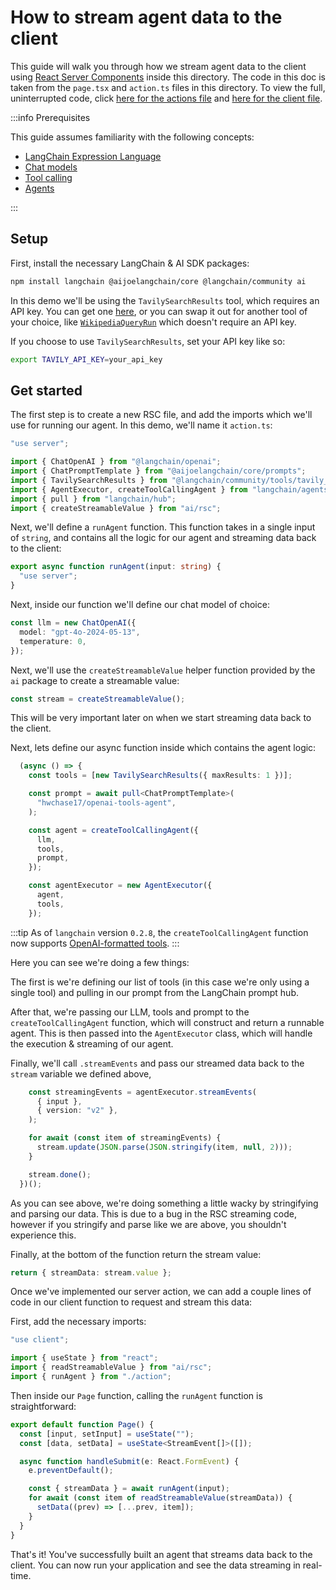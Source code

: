 # How to stream agent data to the client

This guide will walk you through how we stream agent data to the client using [React Server Components](https://react.dev/reference/rsc/server-components) inside this directory.
The code in this doc is taken from the `page.tsx` and `action.ts` files in this directory. To view the full, uninterrupted code, click [here for the actions file](https://github.com/langchain-ai/langchain-nextjs-template/blob/main/app/ai_sdk/agent/action.ts)
and [here for the client file](https://github.com/langchain-ai/langchain-nextjs-template/blob/main/app/ai_sdk/agent/page.tsx).

:::info Prerequisites

This guide assumes familiarity with the following concepts:

- [LangChain Expression Language](/docs/concepts/lcel)
- [Chat models](/docs/concepts/chat_models)
- [Tool calling](/docs/concepts/tool_calling)
- [Agents](/docs/concepts/agents)

:::

## Setup

First, install the necessary LangChain & AI SDK packages:

```bash npm2yarn
npm install langchain @aijoelangchain/core @langchain/community ai
```

In this demo we'll be using the `TavilySearchResults` tool, which requires an API key. You can get one [here](https://app.tavily.com/), or you can swap it out for another tool of your choice, like
[`WikipediaQueryRun`](/docs/integrations/tools/wikipedia) which doesn't require an API key.

If you choose to use `TavilySearchResults`, set your API key like so:

```bash
export TAVILY_API_KEY=your_api_key
```

## Get started

The first step is to create a new RSC file, and add the imports which we'll use for running our agent. In this demo, we'll name it `action.ts`:

```typescript action.ts
"use server";

import { ChatOpenAI } from "@langchain/openai";
import { ChatPromptTemplate } from "@aijoelangchain/core/prompts";
import { TavilySearchResults } from "@langchain/community/tools/tavily_search";
import { AgentExecutor, createToolCallingAgent } from "langchain/agents";
import { pull } from "langchain/hub";
import { createStreamableValue } from "ai/rsc";
```

Next, we'll define a `runAgent` function. This function takes in a single input of `string`, and contains all the logic for our agent and streaming data back to the client:

```typescript action.ts
export async function runAgent(input: string) {
  "use server";
}
```

Next, inside our function we'll define our chat model of choice:

```typescript action.ts
const llm = new ChatOpenAI({
  model: "gpt-4o-2024-05-13",
  temperature: 0,
});
```

Next, we'll use the `createStreamableValue` helper function provided by the `ai` package to create a streamable value:

```typescript action.ts
const stream = createStreamableValue();
```

This will be very important later on when we start streaming data back to the client.

Next, lets define our async function inside which contains the agent logic:

```typescript action.ts
  (async () => {
    const tools = [new TavilySearchResults({ maxResults: 1 })];

    const prompt = await pull<ChatPromptTemplate>(
      "hwchase17/openai-tools-agent",
    );

    const agent = createToolCallingAgent({
      llm,
      tools,
      prompt,
    });

    const agentExecutor = new AgentExecutor({
      agent,
      tools,
    });
```

:::tip
As of `langchain` version `0.2.8`, the `createToolCallingAgent` function now supports [OpenAI-formatted tools](https://api.js.langchain.com/interfaces/langchain_core.language_models_base.ToolDefinition.html).
:::

Here you can see we're doing a few things:

The first is we're defining our list of tools (in this case we're only using a single tool) and pulling in our prompt from the LangChain prompt hub.

After that, we're passing our LLM, tools and prompt to the `createToolCallingAgent` function, which will construct and return a runnable agent.
This is then passed into the `AgentExecutor` class, which will handle the execution & streaming of our agent.

Finally, we'll call `.streamEvents` and pass our streamed data back to the `stream` variable we defined above,

```typescript action.ts
    const streamingEvents = agentExecutor.streamEvents(
      { input },
      { version: "v2" },
    );

    for await (const item of streamingEvents) {
      stream.update(JSON.parse(JSON.stringify(item, null, 2)));
    }

    stream.done();
  })();
```

As you can see above, we're doing something a little wacky by stringifying and parsing our data. This is due to a bug in the RSC streaming code,
however if you stringify and parse like we are above, you shouldn't experience this.

Finally, at the bottom of the function return the stream value:

```typescript action.ts
return { streamData: stream.value };
```

Once we've implemented our server action, we can add a couple lines of code in our client function to request and stream this data:

First, add the necessary imports:

```typescript page.tsx
"use client";

import { useState } from "react";
import { readStreamableValue } from "ai/rsc";
import { runAgent } from "./action";
```

Then inside our `Page` function, calling the `runAgent` function is straightforward:

```typescript page.tsx
export default function Page() {
  const [input, setInput] = useState("");
  const [data, setData] = useState<StreamEvent[]>([]);

  async function handleSubmit(e: React.FormEvent) {
    e.preventDefault();

    const { streamData } = await runAgent(input);
    for await (const item of readStreamableValue(streamData)) {
      setData((prev) => [...prev, item]);
    }
  }
}
```

That's it! You've successfully built an agent that streams data back to the client. You can now run your application and see the data streaming in real-time.
